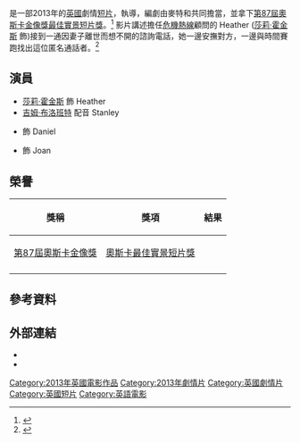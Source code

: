 {{short description|2013 film}}
{{Infobox film
| name           = 自殺熱線
| original_name  = {{lang|en|''The Phone Call''}}
| image          = 
| caption        = 
| director       = {{link-en|麥特·科比|Mat Kirkby}}
| producer       = 
| writer         = {{Plainlist|
* {{link-en|麥特·科比|Mat Kirkby}}
* {{link-en|詹姆斯·盧卡斯|James Lucas (screenwriter)}}
}}
| starring       = [[莎莉·霍金斯|莎莉·霍金斯]]
| music          = 
| cinematography =
| editing        = Lizzy Graham
| studio         = 
| distributor    = 
| released       = {{Film date|2013|10|20|df=yes}}
| runtime        = 20 分鐘
| country        = {{UK}}
| language       = 英語
}}
{{作品名稱|name=''The Phone Call''|tw=自殺熱線|zh=自杀热线}}是一部2013年的[[英國|英國]]劇情[[短片|短片]]，{{link-en|麥特·科比|Mat Kirkby}}執導，編劇由麥特和{{link-en|詹姆斯·盧卡斯|James Lucas (screenwriter)}}共同擔當，並拿下[[第87屆奧斯卡金像獎|第87屆奧斯卡金像獎]][[奧斯卡最佳實景短片獎|最佳實景短片獎]]。<ref name="87th">{{cite web |url=https://www.bbc.co.uk/news/entertainment-arts-30835975 |title=Oscars 2015: Nominations list |accessdate=24 January 2015 |date=23 February 2015 |publisher=[[BBC_News|BBC News]]}}</ref>
影片講述擔任[[危機熱線|危機熱線]]顧問的 Heather ([[莎莉·霍金斯|莎莉·霍金斯]] 飾)接到一通因妻子離世而想不開的諮詢電話，她一邊安撫對方，一邊與時間賽跑找出這位匿名通話者。<ref>{{cite web|url=https://www.theguardian.com/film/2015/feb/19/from-burger-ads-to-oscar-nomination-the-phone-call|title=How two British short film-makers turned rejection into an Oscars nod|work=[[The_Guardian|The Guardian]]|date=19 February 2015|accessdate=15 January 2016|first=Andrew|last=Pulver}}</ref>

== 演員 ==
* [[莎莉·霍金斯|莎莉·霍金斯]] 飾 Heather
* [[吉姆·布洛班特|吉姆·布洛班特]] 配音 Stanley
* {{link-en|愛德華·豪格|Edward Hogg}} 飾 Daniel
* {{link-en|普魯內拉·斯凱爾斯|Prunella Scales}}飾 Joan

== 榮譽 ==
{| class="wikitable"
|-
! 獎稱 !! 獎項 !! 結果
|-
| [[第87屆奧斯卡金像獎|第87屆奧斯卡金像獎]]
| [[奧斯卡最佳實景短片獎|奧斯卡最佳實景短片獎]]
| {{won}}
|-
|}

== 參考資料 ==
{{reflist}}

== 外部連結 ==
*{{official|https://thephonecallfilm.com/}}
* {{IMDb title|3071532|The Phone Call}}

{{奧斯卡最佳實景短片獎}}
{{DEFAULTSORT:Phone Call, The}}
[[Category:2013年英國電影作品|Category:2013年英國電影作品]]
[[Category:2013年劇情片|Category:2013年劇情片]]
[[Category:英國劇情片|Category:英國劇情片]]
[[Category:英國短片|Category:英國短片]]
[[Category:英語電影|Category:英語電影]]